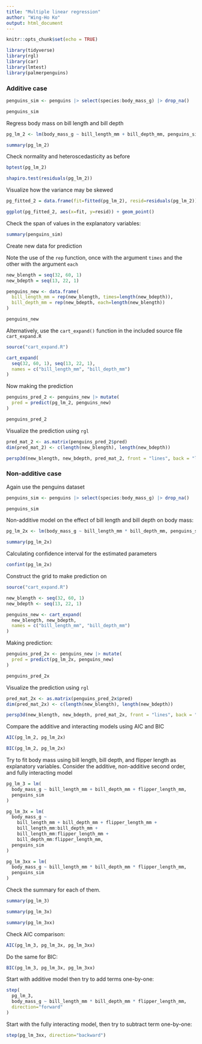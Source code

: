 ```yaml
---
title: "Multiple linear regression"
author: "Wing-Ho Ko"
output: html_document
---
```


```r
knitr::opts_chunk$set(echo = TRUE)
```

```r
library(tidyverse)
library(rgl)
library(car)
library(lmtest)
library(palmerpenguins)
```

### Additive case

```r
penguins_sim <- penguins |> select(species:body_mass_g) |> drop_na()
```

```r
penguins_sim
```

Regress body mass on bill length and bill depth

```r
pg_lm_2 <- lm(body_mass_g ~ bill_length_mm + bill_depth_mm, penguins_sim)
```

```r
summary(pg_lm_2)
```

Check normality and heteroscedasticity as before

```r
bptest(pg_lm_2)
```

```r
shapiro.test(residuals(pg_lm_2))
```

Visualize how the variance may be skewed

```r
pg_fitted_2 = data.frame(fit=fitted(pg_lm_2), resid=residuals(pg_lm_2))

ggplot(pg_fitted_2, aes(x=fit, y=resid)) + geom_point()
```

Check the span of values in the explanatory variables:

```r
summary(penguins_sim)
```

Create new data for prediction

Note the use of the `rep` function, once with the argument `times` and the other with the argument `each`

```r
new_blength = seq(32, 60, 1)
new_bdepth = seq(13, 22, 1)

penguins_new <- data.frame(
  bill_length_mm = rep(new_blength, times=length(new_bdepth)),
  bill_depth_mm = rep(new_bdepth, each=length(new_blength))
)
```

```r
penguins_new
```

Alternatively, use the `cart_expand()` function in the included source file `cart_expand.R`

```r
source("cart_expand.R")

cart_expand(
  seq(32, 60, 1), seq(13, 22, 1),
  names = c("bill_length_mm", "bill_depth_mm")
)
```

Now making the prediction

```r
penguins_pred_2 <- penguins_new |> mutate(
  pred = predict(pg_lm_2, penguins_new)
)

penguins_pred_2
```

Visualize the prediction using `rgl`

```r
pred_mat_2 <- as.matrix(penguins_pred_2$pred)
dim(pred_mat_2) <- c(length(new_blength), length(new_bdepth))

persp3d(new_blength, new_bdepth, pred_mat_2, front = "lines", back = "lines")
```

### Non-additive case

Again use the penguins dataset

```r
penguins_sim <- penguins |> select(species:body_mass_g) |> drop_na()
```

```r
penguins_sim
```

Non-additive model on the effect of bill length and bill depth on body mass:

```r
pg_lm_2x <- lm(body_mass_g ~ bill_length_mm * bill_depth_mm, penguins_sim)
```

```r
summary(pg_lm_2x)
```

Calculating confidence interval for the estimated parameters

```r
confint(pg_lm_2x)
```

Construct the grid to make prediction on

```r
source("cart_expand.R")

new_blength <- seq(32, 60, 1)
new_bdepth <- seq(13, 22, 1)

penguins_new <- cart_expand(
  new_blength, new_bdepth,
  names = c("bill_length_mm", "bill_depth_mm")
)
```

Making prediction:

```r
penguins_pred_2x <- penguins_new |> mutate(
  pred = predict(pg_lm_2x, penguins_new)
)

penguins_pred_2x
```

Visualize the prediction using `rgl`

```r
pred_mat_2x <- as.matrix(penguins_pred_2x$pred)
dim(pred_mat_2x) <- c(length(new_blength), length(new_bdepth))

persp3d(new_blength, new_bdepth, pred_mat_2x, front = "lines", back = "lines")
```

Compare the additive and interacting models using AIC and BIC

```r
AIC(pg_lm_2, pg_lm_2x)
```

```r
BIC(pg_lm_2, pg_lm_2x)
```

Try to fit body mass using bill length, bill depth, and flipper length as explanatory variables. Consider the additive, non-additive second order, and fully interacting model

```r
pg_lm_3 = lm(
  body_mass_g ~ bill_length_mm + bill_depth_mm + flipper_length_mm, 
  penguins_sim
)
```

```r
pg_lm_3x = lm(
  body_mass_g ~ 
    bill_length_mm + bill_depth_mm + flipper_length_mm + 
    bill_length_mm:bill_depth_mm + 
    bill_length_mm:flipper_length_mm + 
    bill_depth_mm:flipper_length_mm, 
  penguins_sim
)
```

```r
pg_lm_3xx = lm(
  body_mass_g ~ bill_length_mm * bill_depth_mm * flipper_length_mm, 
  penguins_sim
)
```

Check the summary for each of them.

```r
summary(pg_lm_3)
```

```r
summary(pg_lm_3x)
```

```r
summary(pg_lm_3xx)
```

Check AIC comparison:

```r
AIC(pg_lm_3, pg_lm_3x, pg_lm_3xx)
```

Do the same for BIC:

```r
BIC(pg_lm_3, pg_lm_3x, pg_lm_3xx)
```

Start with additive model then try to add terms one-by-one:

```r
step(
  pg_lm_3, 
  body_mass_g ~ bill_length_mm * bill_depth_mm * flipper_length_mm,
  direction="forward"
)
```

Start with the fully interacting model, then try to subtract term one-by-one:

```r
step(pg_lm_3xx, direction="backward")
```

